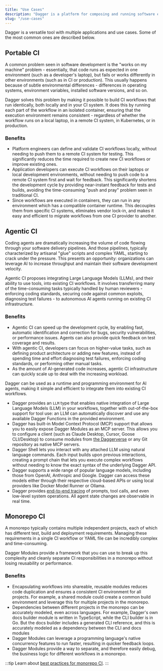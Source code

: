 ```yaml
---
title: "Use Cases"
description: "Dagger is a platform for composing and running software engineering workflows. Learn how to get started, explore common use cases, and join the community."
slug: "/use-cases"
---
```


Dagger is a versatile tool with multiple applications and use cases. Some of the most common ones are described below.

## Portable CI

A common problem seen in software development is the "works on my machine" problem - essentially, that code runs as expected in one environment (such as a developer's laptop), but fails or works differently in other environments (such as in CI or production). This usually happens because of subtle environmental differences - differences in operating systems, environment variables, installed software versions, and so on.

Dagger solves this problem by making it possible to build CI workflows that run identically, both locally and in your CI system. It does this by running each part of the workflow in an isolated container, ensuring that the execution environment remains consistent - regardless of whether the workflow runs on a local laptop, in a remote CI system, in Kubernetes, or in production.

### Benefits

- Platform engineers can define and validate CI workflows locally, without needing to push them to a remote CI system for testing. This significantly reduces the time required to create new CI workflows or improve existing ones.
- Application developers can execute CI workflows on their laptops or local development environments, without needing to push code to a remote CI system first and wait for feedback. This significantly shortens the development cycle by providing near-instant feedback for tests and builds, avoiding the time-consuming "push and pray" problem seen in traditional CI.
- Since workflows are executed in containers, they can run in any environment which has a compatible container runtime. This decouples them from specific CI systems, eliminates vendor lock-in, and makes it easy and efficient to migrate workflows from one CI provider to another.

## Agentic CI

Coding agents are dramatically increasing the volume of code flowing through your software delivery pipelines. And those pipelines, typically characterized by artisanal "glue" scripts and complex YAML, starting to crack under the pressure. This presents an opportunity: organizations can leverage AI to increase throughput and maintain their software development velocity.

Agentic CI proposes integrating Large Language Models (LLMs), and their ability to use tools, into existing CI workflows. It involves transferring many of the time-consuming tasks typically handled by human reviewers - enforcing coding standards, securing code against common exploits, diagnosing test failures - to autonomous AI agents running on existing CI infrastructure.

### Benefits

- Agentic CI can speed up the development cycle, by enabling fast, automatic identification and correction for bugs, security vulnerabilities, or performance issues. Agents can also provide quick feedback on test coverage and results.
- With agentic CI, developers can focus on higher-value tasks, such as defining product architecture or adding new features, instead of spending time and effort diagnosing test failures, enforcing coding standards, or performing other manual tasks.
- As the amount of AI-generated code increases, agentic CI infrastructure can quickly scale up to deal with the increasing workload.

Dagger can be used as a runtime and programming environment for AI agents, making it simple and efficient to integrate them into existing CI workflows.

- Dagger provides an `LLM` type that enables native integration of Large Language Models (LLM) in your workflows, together with out-of-the-box support for tool use: an LLM can automatically discover and use any available Dagger Functions in the provided environment.
- Dagger has built-in Model Context Protocol (MCP) support that allows you to easily expose Dagger Modules as an MCP server. This allows you to configure a client (such as Claude Desktop, Cursor, Goose CLI/Desktop) to consume modules from [the Daggerverse](https://daggerverse.dev) or any Git repository as native MCP servers.
- Dagger Shell lets you interact with any attached LLM using natural language commands. Each input builds upon previous interactions, creating a prompt chain that lets you execute complex workflows without needing to know the exact syntax of the underlying Dagger API.
- Dagger supports a wide range of popular language models, including those from OpenAI, Anthropic and Google. Dagger can access these models either through their respective cloud-based APIs or using local providers like Docker Model Runner or Ollama.
- Dagger provides [end-to-end tracing](features/observability.mdx) of prompts, tool calls, and even low-level system operations. All agent state changes are observable in real time.

## Monorepo CI

A monorepo typically contains multiple independent projects, each of which has different test, build and deployment requirements. Managing these requirements in a single CI workflow or YAML file can be incredibly complex and time-consuming.

Dagger Modules provide a framework that you can use to break up this complexity and cleanly separate CI responsibilities in a monorepo without losing reusability or performance.

### Benefits

- Encapsulating workflows into shareable, reusable modules reduces code duplication and ensures a consistent CI environment for all projects. For example, a shared module could create a common build environment and leverage this for multiple projects in the monorepo.
- Dependencies between different projects in the monorepo can be accurately modeled, even across languages. For example, Dagger's own docs builder module is written in TypeScript, while the CLI builder is in Go. But the docs builder includes a generated CLI reference, and this is accurately modeled as a dependency between the CLI and docs modules
- Dagger Modules can leverage a programming language's native concurrency features to run faster, resulting in quicker feedback loops.
- Dagger Modules provide a way to separate, and therefore easily debug, the business logic for different workflows in a monorepo.

:::tip
Learn about [best practices for monorepo CI](./reference/best-practices/monorepos.mdx).
:::
